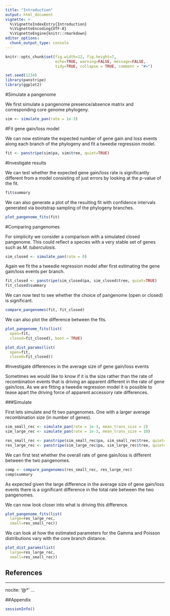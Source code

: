 ```yaml
---
title: "Introduction"
output: html_document
vignette: >
  %\VignetteIndexEntry{Introduction}
  %\VignetteEncoding{UTF-8}
  %\VignetteEngine{knitr::rmarkdown}
editor_options: 
  chunk_output_type: console
---
```


```r
knitr::opts_chunk$set(fig.width=12, fig.height=7,
                      echo=TRUE, warning=FALSE, message=FALSE,
                      tidy=TRUE, collapse = TRUE, comment = "#>")
```

```r
set.seed(1234)
library(panstripe)
library(ggplot2)
```

#Simulate a pangenome

We first simulate a pangenome presence/absence matrix and corresponding core genome phylogeny.

```r
sim <- simulate_pan(rate = 1e-3)
```

#Fit gene gain/loss model

We can now estimate the expected number of gene gain and loss events along each branch of the phylogeny and fit a tweedie regression model.

```r
fit <- panstripe(sim$pa, sim$tree, quiet=TRUE)
```

#Investigate results

We can test whether the expected gene gain/loss rate is significantly different from a model consisting of just errors by looking at the p-value of the fit.

```r
fit$summary
```


We can also generate a plot of the resulting fit with confidence intervals generated via bootstrap sampling of the phylogeny branches.

```r
plot_pangenome_fits(fit)
```

#Comparing pangenomes

For simplicity we consider a comparison with a simulated closed pangenome. This could reflect a species with a very stable set of genes such as *M. tuberculosis*.

```r
sim_closed <- simulate_pan(rate = 0)
```

Again we fit the a tweedie regression model after first estimating the gene gain/loss events per branch.

```r
fit_closed <- panstripe(sim_closed$pa, sim_closed$tree, quiet=TRUE)
fit_closed$summary
```

We can now test to see whether the choice of pangenome (open or closed) is significant.

```r
compare_pangenomes(fit, fit_closed)
```

We can also plot the difference between the fits.

```r
plot_pangenome_fits(list(
  open=fit, 
  closed=fit_closed), boot = TRUE)

plot_dist_params(list(
  open=fit, 
  closed=fit_closed))
```

#Investigate differences in the average size of gene gain/loss events

Sometimes we would like to know if it is the size rather than the rate of recombination events that is driving an apparent different in the rate of gene gain/loss. As we are fitting a tweedie regression model it is possible to tease apart the driving force of apparent accessory rate differences.


###Simulate

First lets simulate and fit two pangenomes. One with a larger average recombination size (in number of genes).

```r
sim_small_rec <- simulate_pan(rate = 1e-3, mean_trans_size = 2)
sim_large_rec <- simulate_pan(rate = 1e-3, mean_trans_size = 10)

res_small_rec <- panstripe(sim_small_rec$pa, sim_small_rec$tree, quiet=TRUE)
res_large_rec <- panstripe(sim_large_rec$pa, sim_large_rec$tree, quiet=TRUE)
```

We can first test whether the overall rate of gene gain/loss is different between the two pangenomes.

```r
comp <- compare_pangenomes(res_small_rec, res_large_rec)
comp$summary
```

As expected given the large difference in the average size of gene gain/loss events there is a significant difference in the total rate between the two pangenomes.

We can now look closer into what is driving this difference.

```r
plot_pangenome_fits(list(
  large=res_large_rec, 
  small=res_small_rec))
```

We can look at how the estimated parameters for the Gamma and Poisson distributions vary with the core branch distance.

```r
plot_dist_params(list(
  large=res_large_rec, 
  small=res_small_rec))
```


## References

---
nocite: '@*'
...

##Appendix

```r
sessionInfo()
```

